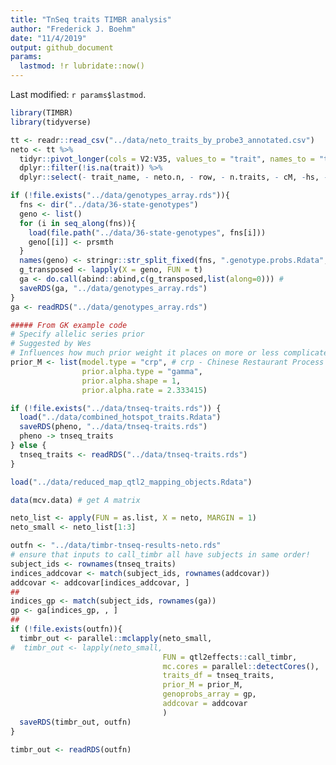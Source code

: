 ```yaml
---
title: "TnSeq traits TIMBR analysis"
author: "Frederick J. Boehm"
date: "11/4/2019"
output: github_document
params:
  lastmod: !r lubridate::now()
---
```


Last modified: `r params$lastmod`.


```r
library(TIMBR)
library(tidyverse)
```

```r
tt <- readr::read_csv("../data/neto_traits_by_probe3_annotated.csv")
neto <- tt %>%
  tidyr::pivot_longer(cols = V2:V35, values_to = "trait", names_to = "trait_name") %>%
  dplyr::filter(!is.na(trait)) %>%
  dplyr::select(- trait_name, - neto.n, - row, - n.traits, - cM, -hs, - chr)
```

```r
if (!file.exists("../data/genotypes_array.rds")){
  fns <- dir("../data/36-state-genotypes")
  geno <- list()
  for (i in seq_along(fns)){
    load(file.path("../data/36-state-genotypes", fns[i]))
    geno[[i]] <- prsmth
  }
  names(geno) <- stringr::str_split_fixed(fns, ".genotype.probs.Rdata", 2)[, 1]
  g_transposed <- lapply(X = geno, FUN = t)
  ga <- do.call(abind::abind,c(g_transposed,list(along=0))) # 
  saveRDS(ga, "../data/genotypes_array.rds")
}
ga <- readRDS("../data/genotypes_array.rds")
```

```r
##### From GK example code
# Specify allelic series prior
# Suggested by Wes
# Influences how much prior weight it places on more or less complicated allelic series
prior_M <- list(model.type = "crp", # crp - Chinese Restaurant Process
                prior.alpha.type = "gamma",
                prior.alpha.shape = 1,
                prior.alpha.rate = 2.333415)
```

```r
if (!file.exists("../data/tnseq-traits.rds")) {
  load("../data/combined_hotspot_traits.Rdata")
  saveRDS(pheno, "../data/tnseq-traits.rds")
  pheno -> tnseq_traits
} else {
  tnseq_traits <- readRDS("../data/tnseq-traits.rds")
}
```


```r
load("../data/reduced_map_qtl2_mapping_objects.Rdata")
```


```r
data(mcv.data) # get A matrix
```

```r
neto_list <- apply(FUN = as.list, X = neto, MARGIN = 1)
neto_small <- neto_list[1:3]
```


```r
outfn <- "../data/timbr-tnseq-results-neto.rds"
# ensure that inputs to call_timbr all have subjects in same order!
subject_ids <- rownames(tnseq_traits)
indices_addcovar <- match(subject_ids, rownames(addcovar))
addcovar <- addcovar[indices_addcovar, ]
##
indices_gp <- match(subject_ids, rownames(ga))
gp <- ga[indices_gp, , ]
##
if (!file.exists(outfn)){
  timbr_out <- parallel::mclapply(neto_small, 
#  timbr_out <- lapply(neto_small, 
                                  FUN = qtl2effects::call_timbr, 
                                  mc.cores = parallel::detectCores(),
                                  traits_df = tnseq_traits,
                                  prior_M = prior_M, 
                                  genoprobs_array = gp,
                                  addcovar = addcovar
                                  )
  saveRDS(timbr_out, outfn)
}
```

```r
timbr_out <- readRDS(outfn)
```

